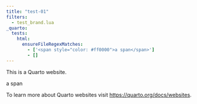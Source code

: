 ```yaml
---
title: "test-01"
filters:
  - test_brand.lua
_quarto:
  tests:
    html:
      ensureFileRegexMatches:
        - ['<span style="color: #ff0000">a span</span>']
        - []
---
```


This is a Quarto website.

[a span]{style='color: {{< brand color primary >}}'}

To learn more about Quarto websites visit <https://quarto.org/docs/websites>.
